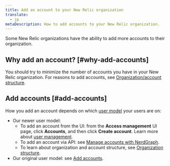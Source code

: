 ```yaml
---
title: Add an account to your New Relic organization
translate:
  - jp
metaDescription: How to add accounts to your New Relic organization. 
---
```


Some New Relic organizations have the ability to add more accounts to their organization. 

## Why add an account? [#why-add-accounts]

You should try to minimize the number of accounts you have in your New Relic organization. For reasons to add accounts, see [Organization/account structure](/docs/accounts/accounts-billing/account-structure/new-relic-account-structure). 

## Add accounts [#add-accounts]

How you add an account depends on which [user model](/docs/accounts/original-accounts-billing/original-product-based-pricing/overview-user-models) your users are on: 

* Our newer user model: 
  * To add an account from the UI: from the **Access management** UI page, click **Accounts**, and then click **Create account**. Learn more about [user management](/docs/accounts/accounts-billing/new-relic-one-user-management/user-management-ui-and-tasks#where).
  * To add an account via API: see [Manage accounts with NerdGraph](/docs/apis/nerdgraph/examples/manage-accounts-nerdgraph).
  * To learn about organization and account structure, see [Organization structure](/docs/accounts/accounts-billing/account-structure/new-relic-account-structure). 
* Our original user model: see [Add accounts](/docs/accounts/original-accounts-billing/original-users-roles/parent-child-account-structure/#creating). 
